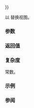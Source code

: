 {{cpp/experimental/basic_string_view/title | operator{{=}}}}
{{cpp/experimental/basic_string_view/navbar}}
{{dcl begin}}
{{dcl | since=libfund_ts |1=
basic_string_view&amp; operator=( const basic_string_view&amp; view ) noexcept = default;
}}
{{dcl end}}

以 {{tt|view}} 替换视图。

===参数===
{{par begin}}
{{par | view | 要复制的视图}}
{{par end}} 

===返回值===
{{c|*this}}

===复杂度===
常数。

===示例===
{{example|code=
#include &lt;iostream&gt;
#include &lt;experimental/string_view&gt;
int main()
{
    std::experimental::string_view v = "Hello, world";
    v = v.substr(7);
    std::cout &lt;&lt; v &lt;&lt; '\n';
}
|output=
world
}}

===参阅===

{{dsc begin}}
{{dsc inc | cpp/experimental/basic_string_view/dsc constructor}}
{{dsc end}}